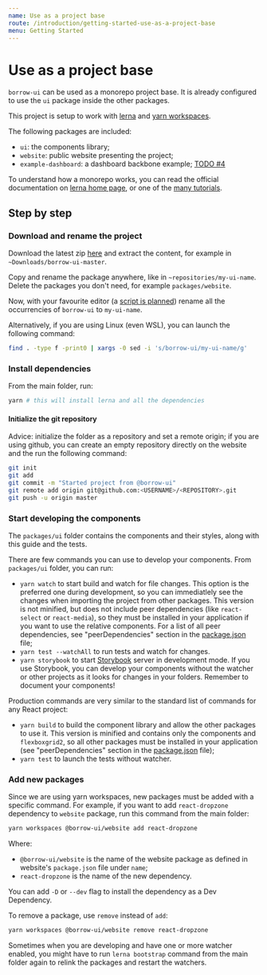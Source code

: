 ```yaml
---
name: Use as a project base
route: /introduction/getting-started-use-as-a-project-base
menu: Getting Started
---
```


# Use as a project base

`borrow-ui` can be used as a monorepo project base. It is already configured to
use the `ui` package inside the other packages.

This project is setup to work with [lerna](https://github.com/lerna/lerna)
and [yarn workspaces](https://yarnpkg.com/features/workspaces).

The following packages are included:

-   `ui`: the components library;
-   `website`: public website presenting the project;
-   `example-dashboard`: a dashboard backbone example; [TODO #4](https://github.com/borrow-ui/borrow-ui/issues/4)

To understand how a monorepo works, you can read the official documentation on
[lerna home page](https://github.com/lerna/lerna),
or one of the [many tutorials](https://www.google.com/search?q=lerna+yarn+workspaces).

## Step by step

### Download and rename the project

Download the latest zip [here](https://github.com/borrow-ui/borrow-ui/archive/master.zip)
and extract the content, for example in `~Downloads/borrow-ui-master`.

Copy and rename the package anywhere, like in `~repositories/my-ui-name`.
Delete the packages you don't need, for example `packages/website`.

Now, with your favourite editor (a [script is planned](https://github.com/borrow-ui/borrow-ui/issues/5))
rename all the occurrencies of `borrow-ui` to `my-ui-name`.

Alternatively, if you are using Linux (even WSL), you can launch the following command:

```bash
find . -type f -print0 | xargs -0 sed -i 's/borrow-ui/my-ui-name/g'
```

### Install dependencies

From the main folder, run:

```bash
yarn # this will install lerna and all the dependencies
```

#### Initialize the git repository

Advice: initialize the folder as a repository and set a remote origin; if you are using github, you
can create an empty repository directly on the website and the run the following command:

```bash
git init
git add
git commit -m "Started project from @borrow-ui"
git remote add origin git@github.com:<USERNAME>/<REPOSITORY>.git
git push -u origin master
```

### Start developing the components

The `packages/ui` folder contains the components and their styles, along with this guide and the tests.

There are few commands you can use to develop your components. From `packages/ui` folder, you can run:

-   `yarn watch` to start build and watch for file changes. This option is the preferred one during development,
    so you can immediatlely see the changes when importing the project from other packages. This version is not minified,
    but does not include peer dependencies (like `react-select` or `react-media`), so they must be installed in your
    application if you want to use the relative components. For a list of all peer dependencies,
    see "peerDependencies" section in the [package.json](https://github.com/borrow-ui/borrow-ui/blob/master/packages/ui/package.json) file;
-   `yarn test --watchAll` to run tests and watch for changes.
-   `yarn storybook` to start [Storybook](https://storybook.js.org/) server in development mode.
    If you use Storybook, you can develop your components without the watcher or other projects as it looks for changes
    in your folders. Remember to document your components!

Production commands are very similar to the standard list of commands for any React project:

-   `yarn build` to build the component library and allow the other packages to use it.
    This version is minified and contains only the components and `flexboxgrid2`, so all other packages
    must be installed in your application
    (see "peerDependencies" section in the [package.json](https://github.com/borrow-ui/borrow-ui/blob/master/packages/ui/package.json) file);
-   `yarn test` to launch the tests without watcher.

### Add new packages

Since we are using yarn workspaces, new packages must be added with a specific command.
For example, if you want to add `react-dropzone` dependency to `website` package, run this command from the main folder:

```bash
yarn workspaces @borrow-ui/website add react-dropzone
```

Where:

-   `@borrow-ui/website` is the name of the website package as defined in website's `package.json` file under `name`;
-   `react-dropzone` is the name of the new dependency.

You can add `-D` or `--dev` flag to install the dependency as a Dev Dependency.

To remove a package, use `remove` instead of `add`:

```bash
yarn workspaces @borrow-ui/website remove react-dropzone
```

Sometimes when you are developing and have one or more watcher enabled, you might have to run
`lerna bootstrap` command from the main folder again to relink the packages and restart the watchers.
